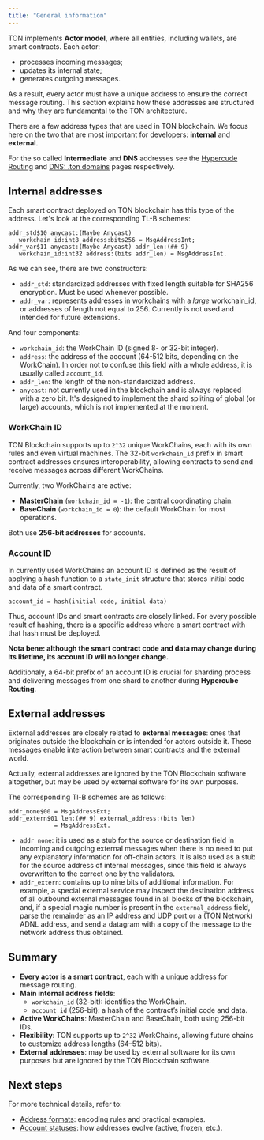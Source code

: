 ```yaml
---
title: "General information"
---
```


TON implements **Actor model**, where all entities, including wallets, are smart contracts. Each actor:

- processes incoming messages;
- updates its internal state;
- generates outgoing messages.

As a result, every actor must have a unique address to ensure the correct message routing. This section explains how these addresses are structured and why they are fundamental to the TON architecture.

There are a few address types that are used in TON blockchain. We focus here on the two that are most important for developers: **internal** and **external**. 

For the so called **Intermediate** and **DNS** addresses see the [Hypercude Routing]() and [DNS: .ton domains](/services/dns) pages respectively. 

## Internal addresses

Each smart contract deployed on TON blockchain has this type of the address. Let's look at the corresponding TL-B schemes:
```
addr_std$10 anycast:(Maybe Anycast) 
   workchain_id:int8 address:bits256 = MsgAddressInt;
addr_var$11 anycast:(Maybe Anycast) addr_len:(## 9) 
   workchain_id:int32 address:(bits addr_len) = MsgAddressInt.
```
As we can see, there are two constructors:
- `addr_std`: standardized addresses with fixed length suitable for SHA256 encryption. Must be used whenever possible.
- `addr_var`: represents addresses in workchains with a _large_ workchain_id, or addresses of length not equal to 256. Currently is not used and intended for future extensions. 

And four components:

- `workchain_id`: the WorkChain ID (signed 8- or 32-bit integer). 
- `address`: the address of the account (64-512 bits, depending on the WorkChain). In order not to confuse this field with a whole address, it is usually called `account_id`.
- `addr_len`: the length of the non-standardized address.
- `anycast`: not currently used in the blockchain and is always replaced with a zero bit. It's designed to implement the shard spliting of global (or large) accounts, which is not implemented at the moment.

### WorkChain ID

TON Blockchain supports up to `2^32` unique WorkChains, each with its own rules and even virtual machines. The 32-bit `workchain_id` prefix in smart contract addresses ensures interoperability, allowing contracts to send and receive messages across different WorkChains.

Currently, two WorkChains are active:
- **MasterChain** (`workchain_id = -1`): the central coordinating chain.
- **BaseChain** (`workchain_id = 0`): the default WorkChain for most operations.

Both use **256-bit addresses** for accounts.

### Account ID

In currently used WorkChains an account ID is defined as the result of applying a hash function to a `state_init` structure that stores initial code and data of a smart contract.
```
account_id = hash(initial code, initial data)
```
Thus, account IDs and smart contracts are closely linked. For every possible result of hashing, there is a specific address where a smart contract with that hash must be deployed. 

**Nota bene: although the smart contract code and data may change during its lifetime, its account ID will no longer change.**

Additionaly, a 64-bit prefix of an account ID is crucial for sharding process and delivering messages from one shard to another during **Hypercube Routing**.

## External addresses

External addresses are closely related to **external messages**: ones that originates outside the blockchain or is intended for actors outside it. These messages enable interaction between smart contracts and the external world.

Actually, external addresses are ignored by the TON Blockchain software altogether, but may be used by external software for its own purposes. 

The corresponding Tl-B schemes are as follows:
```
addr_none$00 = MsgAddressExt;
addr_extern$01 len:(## 9) external_address:(bits len) 
             = MsgAddressExt.
```
- `addr_none`: it is used as a stub for the source or destination field in incoming and outgoing external messages when there is no need to put any explanatory information for off-chain actors. It is also used as a stub for the source address of internal messages, since this field is always overwritten to the correct one by the validators.
- `addr_extern`: contains up to nine bits of additional information. For example, a special external service may inspect the destination address of all outbound external messages found in all blocks of the blockchain, and, if a special magic number is present in the `external_address` field, parse the remainder as an IP address and UDP port or a (TON Network) ADNL address, and send a datagram with a copy of the message to the network address thus obtained.


## Summary

- **Every actor is a smart contract**, each with a unique address for message routing.
- **Main internal address fields**:  
  - `workchain_id` (32-bit): identifies the WorkChain.
  - `account_id` (256-bit): a hash of the contract’s initial code and data.
- **Active WorkChains**: MasterChain and BaseChain, both using 256-bit IDs.
- **Flexibility**: TON supports up to `2^32` WorkChains, allowing future chains to customize address lengths (64–512 bits).
- **External addresses**: may be used by external software for its own purposes but are ignored by the TON Blockchain software. 

## Next steps
For more technical details, refer to:
- [Address formats](/ton/addresses/address-formats): encoding rules and practical examples.
- [Account statuses](/ton/statuses): how addresses evolve (active, frozen, etc.).
